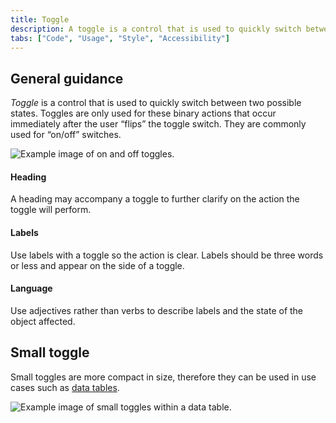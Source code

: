 ```yaml
---
title: Toggle
description: A toggle is a control that is used to quickly switch between two possible states. They are commonly used for “on/off” switches.
tabs: ["Code", "Usage", "Style", "Accessibility"]
---
```


## General guidance

_Toggle_ is a control that is used to quickly switch between two possible states. Toggles are only used for these binary actions that occur immediately after the user “flips” the toggle switch. They are commonly used for “on/off” switches.

<Row>
<Column colLg={8}>

![Example image of on and off toggles.](images/toggle-usage-1.png)

</Column>
</Row>

#### Heading

A heading may accompany a toggle to further clarify on the action the toggle will perform.

#### Labels

Use labels with a toggle so the action is clear. Labels should be three words or less and appear on the side of a toggle.

#### Language

Use adjectives rather than verbs to describe labels and the state of the object affected.

## Small toggle

Small toggles are more compact in size, therefore they can be used in use cases such as [data tables](/components/data-table/usage).

<Row>
<Column colLg={8}>

![Example image of small toggles within a data table.](images/toggle-usage-2.png)

</Column>
</Row>
